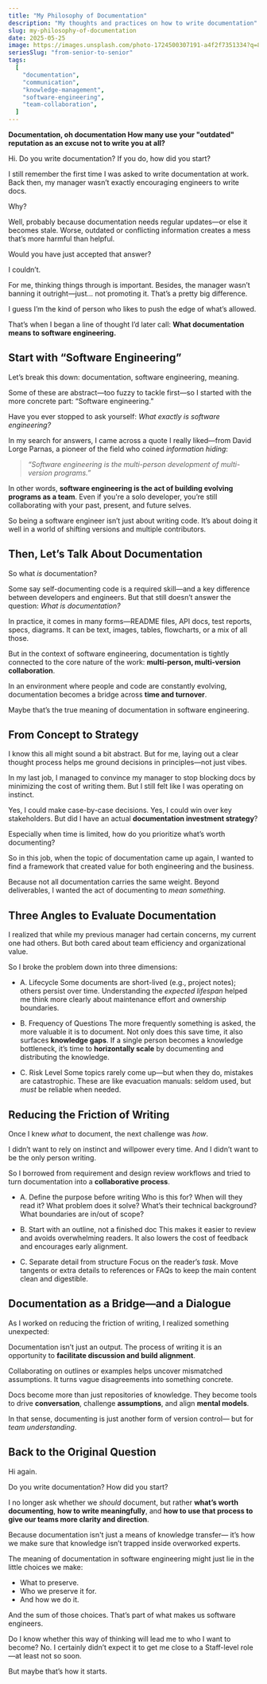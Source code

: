 ```yaml
---
title: "My Philosophy of Documentation"
description: "My thoughts and practices on how to write documentation"
slug: my-philosophy-of-documentation
date: 2025-05-25
image: https://images.unsplash.com/photo-1724500307191-a4f2f7351334?q=80&w=1470&auto=format&fit=crop&ixlib=rb-4.1.0&ixid=M3wxMjA3fDB8MHxwaG90by1wYWdlfHx8fGVufDB8fHx8fA%3D%3D
seriesSlug: "from-senior-to-senior"
tags:
  [
    "documentation",
    "communication",
    "knowledge-management",
    "software-engineering",
    "team-collaboration",
  ]
---
```


**Documentation, oh documentation
How many use your "outdated" reputation as an excuse not to write you at all?**

<Spacer />

Hi. Do you write documentation?
If you do, how did you start?

I still remember the first time I was asked to write documentation at work.
Back then, my manager wasn’t exactly encouraging engineers to write docs.

Why?

Well, probably because documentation needs regular updates—or else it becomes stale.
Worse, outdated or conflicting information creates a mess that’s more harmful than helpful.

<Spacer />

Would you have just accepted that answer?

I couldn’t.

For me, thinking things through is important.
Besides, the manager wasn’t banning it outright—just… not promoting it. That’s a pretty big difference.

I guess I’m the kind of person who likes to push the edge of what’s allowed.

That’s when I began a line of thought I’d later call:
**What documentation means to software engineering.**

## Start with “Software Engineering”

Let’s break this down: documentation, software engineering, meaning.

Some of these are abstract—too fuzzy to tackle first—so I started with the more concrete part:
“Software engineering.”

Have you ever stopped to ask yourself: _What exactly is software engineering?_

In my search for answers, I came across a quote I really liked—from David Lorge Parnas, a pioneer of the field who coined _information hiding_:

> _“Software engineering is the multi-person development of multi-version programs.”_

In other words, **software engineering is the act of building evolving programs as a team**. Even if you're a solo developer, you’re still collaborating with your past, present, and future selves.

So being a software engineer isn’t just about writing code.
It’s about doing it well in a world of shifting versions and multiple contributors.

## Then, Let’s Talk About Documentation

So what _is_ documentation?

Some say self-documenting code is a required skill—and a key difference between developers and engineers.
But that still doesn’t answer the question: _What is documentation?_

In practice, it comes in many forms—README files, API docs, test reports, specs, diagrams.
It can be text, images, tables, flowcharts, or a mix of all those.

But in the context of software engineering, documentation is tightly connected to the core nature of the work:
**multi-person, multi-version collaboration**.

In an environment where people and code are constantly evolving,
documentation becomes a bridge across **time and turnover**.

Maybe that’s the true meaning of documentation in software engineering.

## From Concept to Strategy

I know this all might sound a bit abstract.
But for me, laying out a clear thought process helps me ground decisions in principles—not just vibes.

In my last job, I managed to convince my manager to stop blocking docs by minimizing the cost of writing them.
But I still felt like I was operating on instinct.

Yes, I could make case-by-case decisions.
Yes, I could win over key stakeholders.
But did I have an actual **documentation investment strategy**?

Especially when time is limited, how do you prioritize what’s worth documenting?

So in this job, when the topic of documentation came up again, I wanted to find a framework that created value for both engineering and the business.

Because not all documentation carries the same weight.
Beyond deliverables, I wanted the act of documenting to _mean something_.

## Three Angles to Evaluate Documentation

I realized that while my previous manager had certain concerns, my current one had others.
But both cared about team efficiency and organizational value.

So I broke the problem down into three dimensions:

- A. Lifecycle
  Some documents are short-lived (e.g., project notes); others persist over time.
  Understanding the _expected lifespan_ helped me think more clearly about maintenance effort and ownership boundaries.

- B. Frequency of Questions
  The more frequently something is asked, the more valuable it is to document.
  Not only does this save time, it also surfaces **knowledge gaps**.
  If a single person becomes a knowledge bottleneck, it’s time to **horizontally scale** by documenting and distributing the knowledge.

- C. Risk Level
  Some topics rarely come up—but when they do, mistakes are catastrophic.
  These are like evacuation manuals: seldom used, but _must_ be reliable when needed.

## Reducing the Friction of Writing

Once I knew _what_ to document, the next challenge was _how_.

I didn’t want to rely on instinct and willpower every time.
And I didn’t want to be the only person writing.

So I borrowed from requirement and design review workflows and tried to turn documentation into a **collaborative process**.

- A. Define the purpose before writing
  Who is this for? When will they read it?
  What problem does it solve? What’s their technical background? What boundaries are in/out of scope?

- B. Start with an outline, not a finished doc
  This makes it easier to review and avoids overwhelming readers.
  It also lowers the cost of feedback and encourages early alignment.

- C. Separate detail from structure
  Focus on the reader’s _task_. Move tangents or extra details to references or FAQs to keep the main content clean and digestible.

## Documentation as a Bridge—and a Dialogue

As I worked on reducing the friction of writing, I realized something unexpected:

Documentation isn’t just an output.
The process of writing it is an opportunity to **facilitate discussion and build alignment**.

Collaborating on outlines or examples helps uncover mismatched assumptions.
It turns vague disagreements into something concrete.

Docs become more than just repositories of knowledge.
They become tools to drive **conversation**, challenge **assumptions**, and align **mental models**.

In that sense, documenting is just another form of version control—
but for _team understanding_.

## Back to the Original Question

Hi again.

Do you write documentation?
How did you start?

I no longer ask whether we _should_ document,
but rather **what’s worth documenting**, **how to write meaningfully**,
and **how to use that process to give our teams more clarity and direction**.

Because documentation isn't just a means of knowledge transfer—
it’s how we make sure that knowledge isn’t trapped inside overworked experts.

The meaning of documentation in software engineering might just lie in the little choices we make:

- What to preserve.
- Who we preserve it for.
- And how we do it.

And the sum of those choices.
That’s part of what makes us software engineers.

<Spacer />

Do I know whether this way of thinking will lead me to who I want to become?
No.
I certainly didn’t expect it to get me close to a Staff-level role—at least not so soon.

But maybe that’s how it starts.
